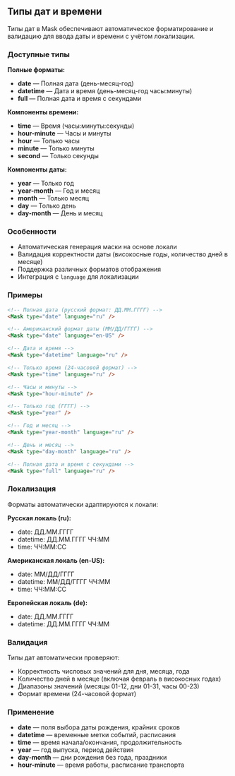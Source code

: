 ## Типы дат и времени

Типы дат в Mask обеспечивают автоматическое форматирование и валидацию для ввода даты и времени с учётом локализации.

### Доступные типы

**Полные форматы:**
- **date** — Полная дата (день-месяц-год)
- **datetime** — Дата и время (день-месяц-год часы:минуты)
- **full** — Полная дата и время с секундами

**Компоненты времени:**
- **time** — Время (часы:минуты:секунды)
- **hour-minute** — Часы и минуты
- **hour** — Только часы
- **minute** — Только минуты
- **second** — Только секунды

**Компоненты даты:**
- **year** — Только год
- **year-month** — Год и месяц
- **month** — Только месяц
- **day** — Только день
- **day-month** — День и месяц

### Особенности

- Автоматическая генерация маски на основе локали
- Валидация корректности даты (високосные годы, количество дней в месяце)
- Поддержка различных форматов отображения
- Интеграция с `language` для локализации

### Примеры

```html
<!-- Полная дата (русский формат: ДД.ММ.ГГГГ) -->
<Mask type="date" language="ru" />

<!-- Американский формат даты (ММ/ДД/ГГГГ) -->
<Mask type="date" language="en-US" />

<!-- Дата и время -->
<Mask type="datetime" language="ru" />

<!-- Только время (24-часовой формат) -->
<Mask type="time" language="ru" />

<!-- Часы и минуты -->
<Mask type="hour-minute" />

<!-- Только год (ГГГГ) -->
<Mask type="year" />

<!-- Год и месяц -->
<Mask type="year-month" language="ru" />

<!-- День и месяц -->
<Mask type="day-month" language="ru" />

<!-- Полная дата и время с секундами -->
<Mask type="full" language="ru" />
```

### Локализация

Форматы автоматически адаптируются к локали:

**Русская локаль (ru):**
- date: ДД.ММ.ГГГГ
- datetime: ДД.ММ.ГГГГ ЧЧ:ММ
- time: ЧЧ:ММ:СС

**Американская локаль (en-US):**
- date: ММ/ДД/ГГГГ
- datetime: ММ/ДД/ГГГГ ЧЧ:ММ
- time: ЧЧ:ММ:СС

**Европейская локаль (de):**
- date: ДД.ММ.ГГГГ
- datetime: ДД.ММ.ГГГГ ЧЧ:ММ

### Валидация

Типы дат автоматически проверяют:
- Корректность числовых значений для дня, месяца, года
- Количество дней в месяце (включая февраль в високосных годах)
- Диапазоны значений (месяцы 01-12, дни 01-31, часы 00-23)
- Формат времени (24-часовой формат)

### Применение

- **date** — поля выбора даты рождения, крайних сроков
- **datetime** — временные метки событий, расписания
- **time** — время начала/окончания, продолжительность
- **year** — год выпуска, период действия
- **day-month** — дни рождения без года, праздники
- **hour-minute** — время работы, расписание транспорта
